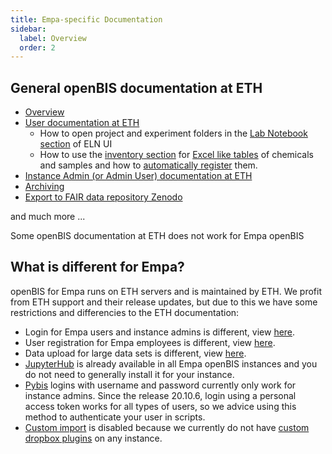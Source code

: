 ---
title: Empa-specific Documentation
sidebar:
  label: Overview
  order: 2
---

## General openBIS documentation at ETH

* [Overview](https://openbis.readthedocs.io/en/latest/)
* [User documentation at ETH](https://openbis.readthedocs.io/en/latest/user-documentation/general-users/index.html)
  - How to open project and experiment folders in the [Lab Notebook section](https://openbis.readthedocs.io/en/latest/user-documentation/general-users/lab-notebook.html) of ELN UI
  - How to use the [inventory section](https://openbis.readthedocs.io/en/latest/user-documentation/general-users/inventory-of-materials-and-methods.html#) for [Excel like tables](../3_Use_Cases_of_labs/Table_Excel_into_openBIS.md) of chemicals and samples and how to [automatically register](https://openbis.readthedocs.io/en/latest/user-documentation/general-users/inventory-of-materials-and-methods.html#batch-register-entries-in-a-collection) them.
* [Instance Admin (or Admin  User) documentation at ETH](https://openbis.readthedocs.io/en/latest/user-documentation/general-admin-users/index.html)
* [Archiving](https://openbis.readthedocs.io/en/latest/user-documentation/general-users/data-archiving.html)
* [Export to FAIR data repository Zenodo](https://openbis.readthedocs.io/en/latest/user-documentation/general-users/data-export.html#export-to-zenodo)

and much more ...


<Aside type="note">
  Some openBIS documentation at ETH does not work for Empa openBIS
</Aside>

## What is different for Empa?
openBIS for Empa runs on ETH servers and is maintained by ETH. We profit from ETH support and their release updates, but due to this we have some restrictions and differencies to the ETH documentation:

- Login for Empa users and instance admins is different, view [here](../1_Getting_Started/01_Login.md). 
- User registration for Empa employees is different, view [here](./For_Admins/add_user.md). 
- Data upload for large data sets is different, view [here](./Data_Upload/uploading_large_data.md).
- [JupyterHub](https://openbis.readthedocs.io/en/latest/user-documentation/advance-features/jupiterhub-for-openbis.html#) is already available in all Empa openBIS instances and you do not need to generally install it for your instance.
- [Pybis](https://pypi.org/project/PyBIS/) logins with username and password currently only work for instance admins. Since the release 20.10.6, login using a personal access token works for all types of users, so we advice using this method to authenticate your user in scripts.
- [Custom import](https://openbis.readthedocs.io/en/latest/user-documentation/general-users/additional-functionalities.html#custom-imports) is disabled because we currently do not have [custom dropbox plugins](https://openbis.readthedocs.io/en/latest/software-developer-documentation/server-side-extensions/dss-dropboxes.html) on any instance.









